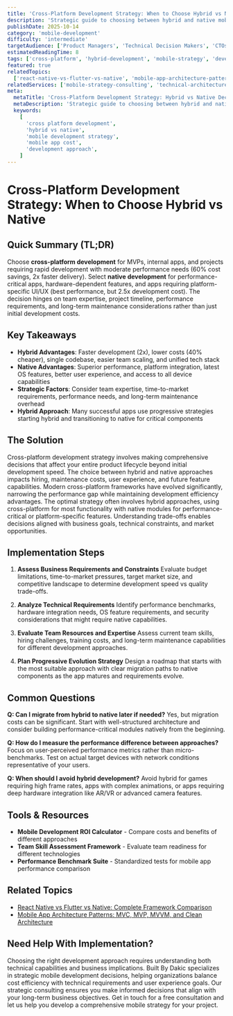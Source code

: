 ```yaml
---
title: 'Cross-Platform Development Strategy: When to Choose Hybrid vs Native'
description: 'Strategic guide to choosing between hybrid and native mobile development approaches, covering cost-benefit analysis, team considerations, and long-term implications.'
publishDate: 2025-10-14
category: 'mobile-development'
difficulty: 'intermediate'
targetAudience: ['Product Managers', 'Technical Decision Makers', 'CTOs']
estimatedReadingTime: 8
tags: ['cross-platform', 'hybrid-development', 'mobile-strategy', 'development-cost', 'team-scaling']
featured: true
relatedTopics:
  ['react-native-vs-flutter-vs-native', 'mobile-app-architecture-patterns', 'react-native-development-best-practices']
relatedServices: ['mobile-strategy-consulting', 'technical-architecture', 'team-planning']
meta:
  metaTitle: 'Cross-Platform Development Strategy: Hybrid vs Native Decision Framework'
  metaDescription: 'Strategic guide to choosing between hybrid and native mobile development. Learn cost-benefit analysis, team considerations, and long-term implications.'
  keywords:
    [
      'cross platform development',
      'hybrid vs native',
      'mobile development strategy',
      'mobile app cost',
      'development approach',
    ]
---
```


# Cross-Platform Development Strategy: When to Choose Hybrid vs Native

## Quick Summary (TL;DR)

Choose **cross-platform development** for MVPs, internal apps, and projects requiring rapid development with moderate performance needs (60% cost savings, 2x faster delivery). Select **native development** for performance-critical apps, hardware-dependent features, and apps requiring platform-specific UI/UX (best performance, but 2.5x development cost). The decision hinges on team expertise, project timeline, performance requirements, and long-term maintenance considerations rather than just initial development costs.

## Key Takeaways

- **Hybrid Advantages**: Faster development (2x), lower costs (40% cheaper), single codebase, easier team scaling, and unified tech stack
- **Native Advantages**: Superior performance, platform integration, latest OS features, better user experience, and access to all device capabilities
- **Strategic Factors**: Consider team expertise, time-to-market requirements, performance needs, and long-term maintenance overhead
- **Hybrid Approach**: Many successful apps use progressive strategies starting hybrid and transitioning to native for critical components

## The Solution

Cross-platform development strategy involves making comprehensive decisions that affect your entire product lifecycle beyond initial development speed. The choice between hybrid and native approaches impacts hiring, maintenance costs, user experience, and future feature capabilities. Modern cross-platform frameworks have evolved significantly, narrowing the performance gap while maintaining development efficiency advantages. The optimal strategy often involves hybrid approaches, using cross-platform for most functionality with native modules for performance-critical or platform-specific features. Understanding trade-offs enables decisions aligned with business goals, technical constraints, and market opportunities.

## Implementation Steps

1. **Assess Business Requirements and Constraints**
   Evaluate budget limitations, time-to-market pressures, target market size, and competitive landscape to determine development speed vs quality trade-offs.

2. **Analyze Technical Requirements**
   Identify performance benchmarks, hardware integration needs, OS feature requirements, and security considerations that might require native capabilities.

3. **Evaluate Team Resources and Expertise**
   Assess current team skills, hiring challenges, training costs, and long-term maintenance capabilities for different development approaches.

4. **Plan Progressive Evolution Strategy**
   Design a roadmap that starts with the most suitable approach with clear migration paths to native components as the app matures and requirements evolve.

## Common Questions

**Q: Can I migrate from hybrid to native later if needed?**
Yes, but migration costs can be significant. Start with well-structured architecture and consider building performance-critical modules natively from the beginning.

**Q: How do I measure the performance difference between approaches?**
Focus on user-perceived performance metrics rather than micro-benchmarks. Test on actual target devices with network conditions representative of your users.

**Q: When should I avoid hybrid development?**
Avoid hybrid for games requiring high frame rates, apps with complex animations, or apps requiring deep hardware integration like AR/VR or advanced camera features.

## Tools & Resources

- **Mobile Development ROI Calculator** - Compare costs and benefits of different approaches
- **Team Skill Assessment Framework** - Evaluate team readiness for different technologies
- **Performance Benchmark Suite** - Standardized tests for mobile app performance comparison

## Related Topics

- [React Native vs Flutter vs Native: Complete Framework Comparison](/topics/react-native-vs-flutter-vs-native)
- [Mobile App Architecture Patterns: MVC, MVP, MVVM, and Clean Architecture](/topics/mobile-app-architecture-patterns)

## Need Help With Implementation?

Choosing the right development approach requires understanding both technical capabilities and business implications. Built By Dakic specializes in strategic mobile development decisions, helping organizations balance cost efficiency with technical requirements and user experience goals. Our strategic consulting ensures you make informed decisions that align with your long-term business objectives. Get in touch for a free consultation and let us help you develop a comprehensive mobile strategy for your project.
